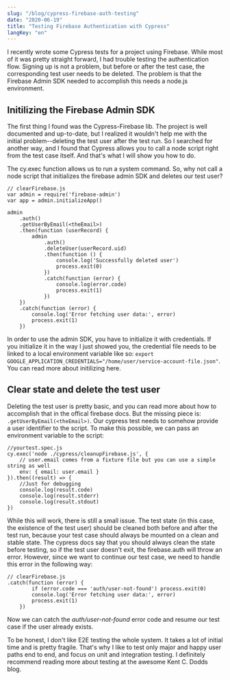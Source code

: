 ```yaml
---
slug: "/blog/cypress-firebase-auth-testing"
date: "2020-06-19"
title: "Testing Firebase Authentication with Cypress"
langKey: "en"
---
```



I recently wrote some <ExternalLink href='https://www.cypress.io/'>Cypress</ExternalLink> tests for a project using <ExternalLink href='https://firebase.google.com/'>Firebase</ExternalLink>. While most of it was pretty straight forward, I had trouble testing the authentication flow. Signing up is not a problem, but before or after the test case, the corresponding test user needs to be deleted. The problem is that the Firebase Admin SDK needed to accomplish this needs a node.js environment.

## Initilizing the Firebase Admin SDK

The first thing I found was the <ExternalLink href='https://github.com/prescottprue/cypress-firebase'>Cypress-Firebase</ExternalLink> lib. The project is well documented and up-to-date, but I realized it wouldn't help me with the initial problem--deleting the test user after the test run. So I searched for another way, and I found that Cypress allows you to call a node script right from the test case itself. And that's what I will show you how to do.

The <ExternalLink href='https://docs.cypress.io/api/commands/exec.html'>cy.exec</ExternalLink> function allows us to run a system command. So, why not call a node script that initializes the firebase admin SDK and deletes our test user?
```
// clearFirebase.js
var admin = require('firebase-admin')
var app = admin.initializeApp()

admin
    .auth()
    .getUserByEmail(<theEmail>)
    .then(function (userRecord) {
        admin
            .auth()
            .deleteUser(userRecord.uid)
            .then(function () {
                console.log('Successfully deleted user')
                process.exit(0)
            })
            .catch(function (error) {
                console.log(error.code)
                process.exit(1)
            })
    })
    .catch(function (error) {
        console.log('Error fetching user data:', error)
        process.exit(1)
    })
```
In order to use the admin SDK, you have to initialize it with credentials. If you initialize it in the way I just showed you, the credential file needs to be linked to a local environment variable like so: `export GOOGLE_APPLICATION_CREDENTIALS="/home/user/service-account-file.json"`. You can read more about <ExternalLink href='https://firebase.google.com/docs/admin/setup#initialize-sdk'>initilizing here</ExternalLink>.

## Clear state and delete the test user

Deleting the test user is pretty basic, and you can read more about how to accomplish that in the offical <ExternalLink href='https://firebase.google.com/docs/auth/admin/manage-users#delete_a_user'>firebase docs</ExternalLink>. But the missing piece is: `.getUserByEmail(<theEmail>)`. Our cypress test needs to somehow provide a user identifier to the script. To make this possible, we can pass an environment variable to the script:

```
//yourtest.spec.js
cy.exec('node ./cypress/cleanupFirebase.js', {
    // user.email comes from a fixture file but you can use a simple string as well
    env: { email: user.email }
}).then((result) => {
    //Just for debugging
    console.log(result.code)
    console.log(result.stderr)
    console.log(result.stdout)
})
```
While this will work, there is still a small issue. The test state (in this case, the existence of the test user) should be cleaned both before and after the test run, because your test case should always be mounted on a clean and stable state. The <ExternalLink href='https://docs.cypress.io/guides/references/best-practices.html#Using-after-or-afterEach-hooks'>cypress docs</ExternalLink> say that you should always clean the state before testing, so if the test user doesn't exit, the firebase.auth will throw an error. However, since we want to continue our test case, we need to handle this error in the following way:

```
// clearFirebase.js
.catch(function (error) {
        if (error.code === 'auth/user-not-found') process.exit(0)
        console.log('Error fetching user data:', error)
        process.exit(1)
    })
```
Now we can catch the _auth/user-not-found_ error code and resume our test case if the user already exists.

To be honest, I don't like E2E testing the whole system. It takes a lot of initial time and is pretty fragile. That's why I like to test only major and happy user paths end to end, and focus on unit and integration testing. I definitely recommend reading more about testing at the awesome <ExternalLink href='https://kentcdodds.com/blog/write-tests'>Kent C. Dodds blog</ExternalLink>.

